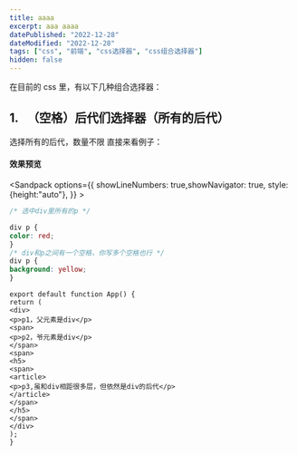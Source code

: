 ```yaml
---
title: aaaa
excerpt: aaa aaaa
datePublished: "2022-12-28"
dateModified: "2022-12-28"
tags: ["css", "前端", "css选择器", "css组合选择器"]
hidden: false
---
```


在目前的 css 里，有以下几种组合选择器：


## 1. ` `（空格）后代们选择器（所有的后代）

选择所有的后代，数量不限
直接来看例子：

#### 效果预览

<Sandpack options={{ showLineNumbers: true,showNavigator: true, style: {height:"auto"}, }}  >

  ```css styles.css active
  /* 选中div里所有的p */

  div p {
  color: red;
}
  /* div和p之间有一个空格，你写多个空格也行 */
  div p {
  background: yellow;
}
  ```

  ```tsx App.tsx
  export default function App() {
  return (
  <div>
  <p>p1，父元素是div</p>
  <span>
  <p>p2，爷元素是div</p>
  </span>
  <span>
  <h5>
  <span>
  <article>
  <p>p3,虽和div相距很多层，但依然是div的后代</p>
  </article>
  </span>
  </h5>
  </span>
  </div>
  );
}
  ```

</Sandpack>

